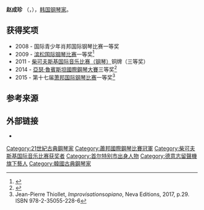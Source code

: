 {{Expand language|en|time=2022-02-14T09:14:07+00:00}}
{{infobox musical artist
| image               = Seong-Jin Cho 20161116 05.png
| caption             = 2016年的赵成珍
| instrument          = 钢琴
| Genre               = [[古典音乐|古典音乐]]
| Occupation          = [[钢琴家|钢琴家]]
| background          = non_vocal_instrumentalist
| birth_date          = {{birth date and age|1994|05|28}}
| birth_place         = {{KOR}}[[首爾特別市|首爾特別市]]
| label               = [[Deutsche_Grammophon|Deutsche Grammophon]]
| website             = {{URL|https://seongjin-cho.com/}}
| module =
{{Infobox Korean name
|child=yes
|hangul=조성진
|hanja=趙成珍
|rr=Jo Seongjin
|mr=Cho Sŏngjin
}}}}
'''赵成珍''' （{{lang-ko|조성진}}，{{bd|1994年|5月28日|||catIdx=Jo, Seongjin}}），[[韩国|韩国]][[钢琴家|钢琴家]]。

==获得奖项==
* 2008 - 国际青少年肖邦国际钢琴比赛一等奖
* 2009 - [[滨松国际钢琴比赛|滨松国际钢琴比赛]]一等奖<ref name="hamamatsu">{{cite web |url=http://www.koreatimes.co.kr/www/news/special/2009/11/178_55984.html |title=15-Year-Old Becomes 1st Asian Winner of Hamamatsu Contest |date=November 23, 2009 |accessdate=October 29, 2016 |author=Lee Hyo-won |work=The Korea Times |archive-date=2019-09-18 |archive-url=https://web.archive.org/web/20190918192135/http://www.koreatimes.co.kr/www/news/special/2009/11/178_55984.html |dead-url=no }}</ref>
* 2011 - [[柴可夫斯基国际音乐比赛|柴可夫斯基国际音乐比赛（钢琴）]]铜牌（三等奖）
* 2014 - [[亞瑟·魯賓斯坦國際鋼琴大賽|亞瑟·魯賓斯坦國際鋼琴大賽]]三等奖<ref name="arims">{{cite web|url=http://arims.org.il/competition2014/|title=The Competition|work=arims.org.il|deadurl=yes|archiveurl=https://web.archive.org/web/20151215161355/http://arims.org.il/competition2014/|archivedate=2015-12-15|access-date=2017-03-04}}</ref>
* 2015 - 第十七届[[萧邦国际钢琴比赛|萧邦国际钢琴比赛]]一等奖<ref>Jean-Pierre Thiollet, ''Improvisation ''so'' piano'', Neva Editions, 2017, p.29. ISBN 978-2-35055-228-6 </ref>

==参考来源==
{{Reflist}}

==外部链接==
*{{Official website|http://www.seongjin-cho.com}}

{{Authority control}}

{{DEFAULTSORT:Cho, Seong-Jin}}
[[Category:21世紀古典鋼琴家|Category:21世紀古典鋼琴家]]
[[Category:蕭邦國際鋼琴比賽冠軍|Category:蕭邦國際鋼琴比賽冠軍]]
[[Category:柴可夫斯基国际音乐比赛获奖者|Category:柴可夫斯基国际音乐比赛获奖者]]
[[Category:首尔特别市出身人物|Category:首尔特别市出身人物]]
[[Category:德意志留聲機旗下藝人|Category:德意志留聲機旗下藝人]]
[[Category:韓國古典鋼琴家|Category:韓國古典鋼琴家]]
